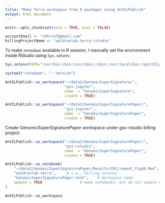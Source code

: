 ```yaml
---
title: "Make Terra workspace from R packages using AnVILPublish"
output: html_document
---
```


```r
knitr::opts_chunk$set(echo = TRUE, eval = FALSE)
```

```r
accountEmail <- "shbrief@gmail.com"
billingProjectName <- "waldronlab-terra-rstudio"
```

To make `notedown` available in R session, I manually set the environment 
inside RStudio using `Sys.setenv`.

```r
Sys.setenv(PATH="/usr/bin:/bin:/usr/sbin:/sbin:/usr/local/bin:/opt/X11/bin:/Applications/RStudio.app/Contents/MacOS/postback:/Users/sehyunoh/Library/Python/3.7/bin")

system2("notedown", "--version")
```



```r
AnVILPublish::as_workspace("~/data2/GenomicSuperSignature/",
                           "gss-jupyter",
                           name  = "GenomicSuperSignature",
                           create = TRUE)

AnVILPublish::as_workspace("~/data2/GenomicSuperSignaturePaper/",
                           "gss-jupyter",
                           name  = "GenomicSuperSignaturePaper",
                           create = TRUE)
```

Create GenomicSuperSignaturePaper workspace under gss-rstudio billing project.
```r
AnVILPublish::as_workspace("~/data2/GenomicSuperSignaturePaper/", 
                           "gss-rstudio", 
                           name  = "GenomicSuperSignaturePaper",
                           create = TRUE)
```

```r
AnVILPublish::as_notebook(
    "~/data2/GenomicSuperSignaturePaper/Results/CRC/repeat_Fig4A.Rmd",
    "waldronlab-terra",     # i.e., billing account
    "GenomicSuperSignaturePaper-test",    # Workspace name
    update = TRUE                 # make notebooks, but do not update workspace
)
```

```r
AnVILPublish::as_workspace
```

